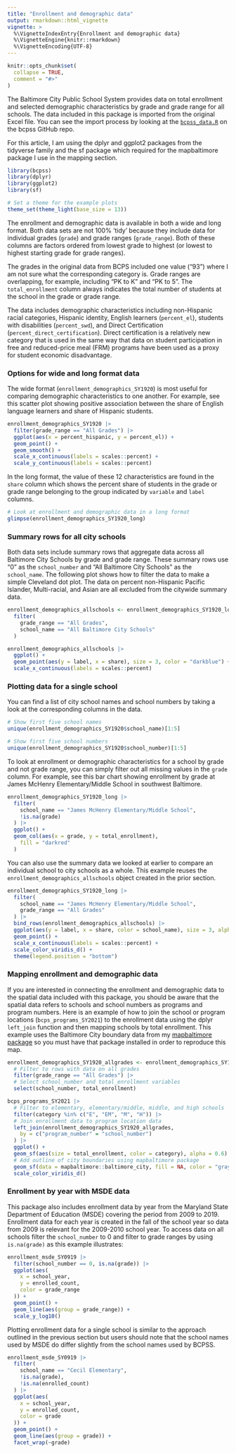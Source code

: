 ```yaml
---
title: "Enrollment and demographic data"
output: rmarkdown::html_vignette
vignette: >
  %\VignetteIndexEntry{Enrollment and demographic data}
  %\VignetteEngine{knitr::rmarkdown}
  %\VignetteEncoding{UTF-8}
---
```


```r
knitr::opts_chunk$set(
  collapse = TRUE,
  comment = "#>"
)
```

The Baltimore City Public School System provides data on total enrollment and selected demographic characteristics by grade and grade range for all schools. The data included in this package is imported from the original Excel file. You can see the import process by looking at the [`bcpss_data.R`](https://github.com/elipousson/bcps/blob/master/data-raw/bcpss_data.R) on the bcpss GitHub repo.

For this article, I am using the dplyr and ggplot2 packages from the tidyverse family and the sf package which required for the mapbaltimore package I use in the mapping section.

```r
library(bcpss)
library(dplyr)
library(ggplot2)
library(sf)

# Set a theme for the example plots
theme_set(theme_light(base_size = 13))
```

The enrollment and demographic data is available in both a wide and long format. Both data sets are not 100% 'tidy' because they include data for individual grades (`grade`) and grade ranges (`grade_range`). Both of these columns are factors ordered from lowest grade to highest (or lowest to highest starting grade for grade ranges).

The grades in the original data from BCPS included one value ("93") where I am not sure what the corresponding category is. Grade ranges are overlapping, for example, including "PK to K" and "PK to 5". The `total_enrollment` column always indicates the total number of students at the school in the grade or grade range.

The data includes demographic characteristics including non-Hispanic racial categories, Hispanic identity, English learners (`percent_el`), students with disabilities (`percent_swd`), and Direct Certification (`percent_direct_certification`). Direct certification is a relatively new category that is used in the same way that data on student participation in free and reduced-price meal (FRM) programs have been used as a proxy for student economic disadvantage.

### Options for wide and long format data

The wide format (`enrollment_demographics_SY1920`) is most useful for comparing demographic characteristics to one another. For example, see this scatter plot showing positive association between the share of English language learners and share of Hispanic students. 

```r
enrollment_demographics_SY1920 |>
  filter(grade_range == "All Grades") |>
  ggplot(aes(x = percent_hispanic, y = percent_el)) +
  geom_point() +
  geom_smooth() +
  scale_x_continuous(labels = scales::percent) +
  scale_y_continuous(labels = scales::percent)
```

In the long format, the value of these 12 characteristics are found in the `share` column which shows the percent share of students in the grade or grade range belonging to the group indicated by `variable` and `label` columns.

```r
# Look at enrollment and demographic data in a long format
glimpse(enrollment_demographics_SY1920_long)
```

### Summary rows for all city schools

Both data sets include summary rows that aggregate data across all Baltimore City Schools by grade and grade range. These summary rows use "0" as the `school_number` and "All Baltimore City Schools" as the `school_name`. The following plot shows how to filter the data to make a simple Cleveland dot plot. The data on percent non-Hispanic Pacific Islander, Multi-racial, and Asian are all excluded from the citywide summary data.

```r
enrollment_demographics_allschools <- enrollment_demographics_SY1920_long |>
  filter(
    grade_range == "All Grades",
    school_name == "All Baltimore City Schools"
  )

enrollment_demographics_allschools |>
  ggplot() +
  geom_point(aes(y = label, x = share), size = 3, color = "darkblue") +
  scale_x_continuous(labels = scales::percent)
```

### Plotting data for a single school

You can find a list of city school names and school numbers by taking a look at the corresponding columns in the data.

```r
# Show first five school names
unique(enrollment_demographics_SY1920$school_name)[1:5]

# Show first five school numbers
unique(enrollment_demographics_SY1920$school_number)[1:5]
```
To look at enrollment or demographic characteristics for a school by grade and not grade range, you can simply filter out all missing values in the `grade` column. For example, see this bar chart showing enrollment by grade at James McHenry Elementary/Middle School in southwest Baltimore.

```r
enrollment_demographics_SY1920_long |>
  filter(
    school_name == "James McHenry Elementary/Middle School",
    !is.na(grade)
  ) |>
  ggplot() +
  geom_col(aes(x = grade, y = total_enrollment),
    fill = "darkred"
  )
```

You can also use the summary data we looked at earlier to compare an individual school to city schools as a whole. This example reuses the `enrollment_demographics_allschools` object created in the prior section. 

```r
enrollment_demographics_SY1920_long |>
  filter(
    school_name == "James McHenry Elementary/Middle School",
    grade_range == "All Grades"
  ) |>
  bind_rows(enrollment_demographics_allschools) |>
  ggplot(aes(y = label, x = share, color = school_name), size = 3, alpha = 0.8) +
  geom_point() +
  scale_x_continuous(labels = scales::percent) +
  scale_color_viridis_d() +
  theme(legend.position = "bottom")
```

### Mapping enrollment and demographic data

If you are interested in connecting the enrollment and demographic data to the spatial data included with this package, you should be aware that the spatial data refers to schools and school numbers as programs and program numbers. Here is an example of how to join the school or program locations (`bcps_programs_SY2021`) to the enrollment data using the dplyr `left_join` function and then mapping schools by total enrollment. This example uses the Baltimore City boundary data from my [mapbaltimore package](https://elipousson.github.io/mapbaltimore/) so you must have that package installed in order to reproduce this map.

```r
enrollment_demographics_SY1920_allgrades <- enrollment_demographics_SY1920 |>
  # Filter to rows with data on all grades
  filter(grade_range == "All Grades") |>
  # Select school_number and total_enrollment variables
  select(school_number, total_enrollment)

bcps_programs_SY2021 |>
  # Filter to elementary, elementary/middle, middle, and high schools
  filter(category %in% c("E", "EM", "M", "H")) |>
  # Join enrollment data to program location data
  left_join(enrollment_demographics_SY1920_allgrades,
    by = c("program_number" = "school_number")
  ) |>
  ggplot() +
  geom_sf(aes(size = total_enrollment, color = category), alpha = 0.6) +
  # Add outline of city boundaries using mapbaltimore package
  geom_sf(data = mapbaltimore::baltimore_city, fill = NA, color = "gray80") +
  scale_color_viridis_d()
```

### Enrollment by year with MSDE data

This package also includes enrollment data by year from the Maryland State Department of Education (MSDE) covering the period from 2009 to 2019. Enrollment data for each year is created in the fall of the school year so data from 2009 is relevant for the 2009-2010 school year. To access data on all schools filter the `school_number` to 0 and filter to grade ranges by using `is.na(grade)` as this example illustrates:

```r
enrollment_msde_SY0919 |>
  filter(school_number == 0, is.na(grade)) |>
  ggplot(aes(
    x = school_year,
    y = enrolled_count,
    color = grade_range
  )) +
  geom_point() +
  geom_line(aes(group = grade_range)) +
  scale_y_log10()
```

Plotting enrollment data for a single school is similar to the approach outlined in the previous section but users should note that the school names used by MSDE do differ slightly from the school names used by BCPSS.

```r
enrollment_msde_SY0919 |>
  filter(
    school_name == "Cecil Elementary",
    !is.na(grade),
    !is.na(enrolled_count)
  ) |>
  ggplot(aes(
    x = school_year,
    y = enrolled_count,
    color = grade
  )) +
  geom_point() +
  geom_line(aes(group = grade)) +
  facet_wrap(~grade)
```


